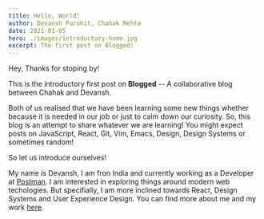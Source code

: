 ```yaml
---
title: Hello, World!
author: Devansh Purohit, Chahak Mehta
date: 2021-01-05
hero: ./images/introductory-home.jpg
excerpt: The first post on Blogged!
---
```


Hey, Thanks for stoping by!

This is the introductory first post on **Blogged** -- A collaborative blog between Chahak and Devansh.

Both of us realised that we have been learning some new things whether because it is needed in our job or just to calm down our curiosity.
So, this blog is an attempt to share whatever we are learning! You might expect posts on JavaScript, React, Git, Vim, Emacs, Design, Design Systems or sometimes random!

So let us introduce ourselves!

My name is Devansh, I am fron India and currently working as a Developer at [Postman](postman.com). I am interested in exploring things around modern web techologies.
But specifially, I am more inclined towards React, Design Systems and User Experience Design. You can find more about me and my work [here](http://devansaga.github.io/).